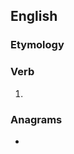 ==English==

===Etymology===
{{suffix|en|rest|eth|nocat=1}}

===Verb===
{{head|en|verb form}}

# {{en-archaic third-person singular of|rest}}

===Anagrams===
* {{anagrams|en|a=eehrstt|Three T's|Threets|tethers}}